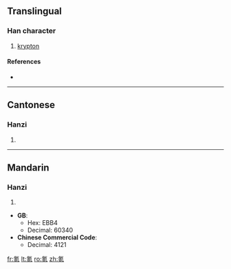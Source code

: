 ==Translingual==

===Han character===
{{Han char|rn=84|rad=气|as=07|sn=11|four=8021<sub>7</sub>|canj=人弓十口山 (ONJRU)}}

# [[krypton]]

====References====
* {{Han ref|kx=0600.011|dkj=17067|hdz=32012.020|uh=6C2A|ud=27690|bh=D5DF|bd=54751}}

----

==Cantonese==

===Hanzi===
{{yue-hanzi|jyut=|y=hak1}}

# {{defn|Cantonese}}

----

==Mandarin==

===Hanzi===
{{cmn-hanzi|pin=[[kè]] ([[ke4]])|wg=k'o<sup>4</sup>}}

# {{defn|Mandarin}}

* '''GB''':
** Hex: EBB4
** Decimal: 60340
* '''Chinese Commercial Code''':
** Decimal: 4121

[[fr:氪]]
[[lt:氪]]
[[ro:氪]]
[[zh:氪]]